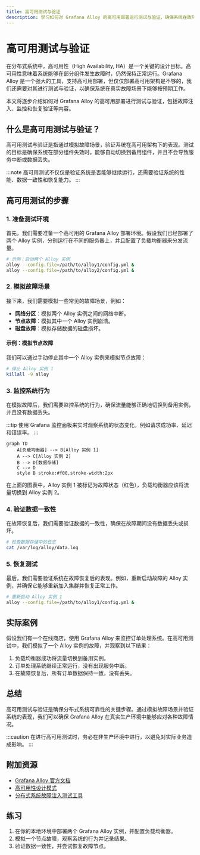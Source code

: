 ```yaml
---
title: 高可用测试与验证
description: 学习如何对 Grafana Alloy 的高可用部署进行测试与验证，确保系统在故障场景下仍能正常运行。
---
```


# 高可用测试与验证

在分布式系统中，高可用性（High Availability, HA）是一个关键的设计目标。高可用性意味着系统能够在部分组件发生故障时，仍然保持正常运行。Grafana Alloy 是一个强大的工具，支持高可用部署，但仅仅部署高可用架构是不够的，我们还需要对其进行测试与验证，以确保系统在真实故障场景下能够按预期工作。

本文将逐步介绍如何对 Grafana Alloy 的高可用部署进行测试与验证，包括故障注入、监控和恢复验证等内容。

## 什么是高可用测试与验证？

高可用测试与验证是指通过模拟故障场景，验证系统在高可用架构下的表现。测试的目标是确保系统在部分组件失效时，能够自动切换到备用组件，并且不会导致服务中断或数据丢失。

:::note
高可用测试不仅仅是验证系统是否能够继续运行，还需要验证系统的性能、数据一致性和恢复能力。
:::

## 高可用测试的步骤

### 1. 准备测试环境

首先，我们需要准备一个高可用的 Grafana Alloy 部署环境。假设我们已经部署了两个 Alloy 实例，分别运行在不同的服务器上，并且配置了负载均衡器来分发流量。

```bash
# 示例：启动两个 Alloy 实例
alloy --config.file=/path/to/alloy1/config.yml &
alloy --config.file=/path/to/alloy2/config.yml &
```

### 2. 模拟故障场景

接下来，我们需要模拟一些常见的故障场景，例如：

- **网络分区**：模拟两个 Alloy 实例之间的网络中断。
- **节点故障**：模拟其中一个 Alloy 实例崩溃。
- **磁盘故障**：模拟存储数据的磁盘损坏。

#### 示例：模拟节点故障

我们可以通过手动停止其中一个 Alloy 实例来模拟节点故障：

```bash
# 停止 Alloy 实例 1
killall -9 alloy
```

### 3. 监控系统行为

在模拟故障后，我们需要监控系统的行为，确保流量能够正确地切换到备用实例，并且没有数据丢失。

:::tip
使用 Grafana 监控面板来实时观察系统的状态变化，例如请求成功率、延迟和错误率。
:::

```mermaid
graph TD
    A[负载均衡器] --> B[Alloy 实例 1]
    A --> C[Alloy 实例 2]
    B --> D[数据存储]
    C --> D
    style B stroke:#f00,stroke-width:2px
```

在上面的图表中，Alloy 实例 1 被标记为故障状态（红色），负载均衡器应该将流量切换到 Alloy 实例 2。

### 4. 验证数据一致性

在故障恢复后，我们需要验证数据的一致性，确保在故障期间没有数据丢失或损坏。

```bash
# 检查数据存储中的日志
cat /var/log/alloy/data.log
```

### 5. 恢复测试

最后，我们需要验证系统在故障恢复后的表现。例如，重新启动故障的 Alloy 实例，并确保它能够重新加入集群并恢复正常工作。

```bash
# 重新启动 Alloy 实例 1
alloy --config.file=/path/to/alloy1/config.yml &
```

## 实际案例

假设我们有一个在线商店，使用 Grafana Alloy 来监控订单处理系统。在高可用测试中，我们模拟了一个 Alloy 实例的故障，并观察到以下结果：

1. 负载均衡器成功将流量切换到备用实例。
2. 订单处理系统继续正常运行，没有出现服务中断。
3. 在故障恢复后，所有订单数据保持一致，没有丢失。

## 总结

高可用测试与验证是确保分布式系统可靠性的关键步骤。通过模拟故障场景并验证系统的表现，我们可以确保 Grafana Alloy 在真实生产环境中能够应对各种故障情况。

:::caution
在进行高可用测试时，务必在非生产环境中进行，以避免对实际业务造成影响。
:::

## 附加资源

- [Grafana Alloy 官方文档](https://grafana.com/docs/alloy/latest/)
- [高可用性设计模式](https://en.wikipedia.org/wiki/High_availability)
- [分布式系统故障注入测试工具](https://github.com/Netflix/chaosmonkey)

## 练习

1. 在你的本地环境中部署两个 Grafana Alloy 实例，并配置负载均衡器。
2. 模拟一个节点故障，观察系统的行为并记录结果。
3. 验证数据一致性，并尝试恢复故障节点。
